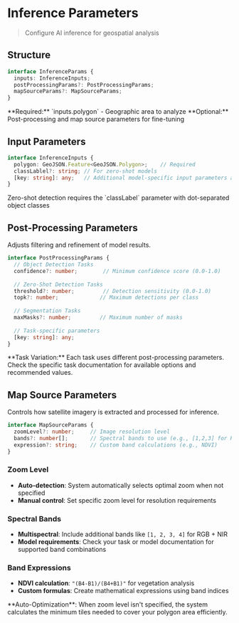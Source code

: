 
# Inference Parameters
> Configure AI inference for geospatial analysis

## Structure

```typescript
interface InferenceParams {
  inputs: InferenceInputs;
  postProcessingParams?: PostProcessingParams;
  mapSourceParams?: MapSourceParams;
}
```

<Callout type="info" emoji="📋">
  **Required:** `inputs.polygon` - Geographic area to analyze  
  **Optional:** Post-processing and map source parameters for fine-tuning
</Callout>

## Input Parameters
```typescript
interface InferenceInputs {
  polygon: GeoJSON.Feature<GeoJSON.Polygon>;    // Required
  classLablel?: string; // For zero-shot models
  [key: string]: any;   // Additional model-specific input parameters as key-value pairs
}
```

<Callout type="warning" emoji="⚠️">
  Zero-shot detection requires the `classLabel` parameter with dot-separated object classes
</Callout>

## Post-Processing Parameters

Adjusts filtering and refinement of model results.

```typescript
interface PostProcessingParams {
  // Object Detection Tasks
  confidence?: number;        // Minimum confidence score (0.0-1.0)
  
  // Zero-Shot Detection Tasks  
  threshold?: number;         // Detection sensitivity (0.0-1.0)
  topk?: number;             // Maximum detections per class
  
  // Segmentation Tasks
  maxMasks?: number;         // Maximum number of masks
  
  // Task-specific parameters
  [key: string]: any;
}
```

<Callout type="info" emoji="⚙️">
  **Task Variation:** Each task uses different post-processing parameters. Check the specific task documentation for available options and recommended values.
</Callout>

## Map Source Parameters

Controls how satellite imagery is extracted and processed for inference.

```typescript
interface MapSourceParams {
  zoomLevel?: number;     // Image resolution level
  bands?: number[];       // Spectral bands to use (e.g., [1,2,3] for RGB)
  expression?: string;    // Custom band calculations (e.g., NDVI)
}
```

### Zoom Level
- **Auto-detection**: System automatically selects optimal zoom when not specified
- **Manual control**: Set specific zoom level for resolution requirements

### Spectral Bands
- **Multispectral**: Include additional bands like `[1, 2, 3, 4]` for RGB + NIR
- **Model requirements**: Check your task or model documentation for supported band combinations

### Band Expressions
- **NDVI calculation**: `"(B4-B1)/(B4+B1)"` for vegetation analysis
- **Custom formulas**: Create mathematical expressions using band indices

<Callout type="info" emoji="🛰️">
  **Auto-Optimization**: When zoom level isn't specified, the system calculates the minimum tiles needed to cover your polygon area efficiently.
</Callout>